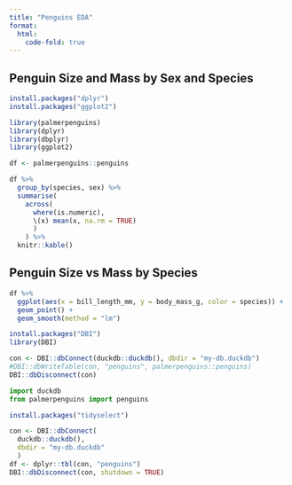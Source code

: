 ```yaml
---
title: "Penguins EDA"
format:
  html:
    code-fold: true
---
```


## Penguin Size and Mass by Sex and Species

```r
install.packages("dplyr")
install.packages("ggplot2")
```

```r
library(palmerpenguins)
library(dplyr)
library(dbplyr)
library(ggplot2)

df <- palmerpenguins::penguins
```

```r
df %>%
  group_by(species, sex) %>%
  summarise(
    across(
      where(is.numeric), 
      \(x) mean(x, na.rm = TRUE)
      )
    ) %>%
  knitr::kable()
```

## Penguin Size vs Mass by Species

```r
df %>%
  ggplot(aes(x = bill_length_mm, y = body_mass_g, color = species)) +
  geom_point() + 
  geom_smooth(method = "lm")
```

```r
install.packages("DBI")
library(DBI)
```

```r
con <- DBI::dbConnect(duckdb::duckdb(), dbdir = "my-db.duckdb")
#DBI::dbWriteTable(con, "penguins", palmerpenguins::penguins)
DBI::dbDisconnect(con)
```

```python
import duckdb
from palmerpenguins import penguins
```

```r
install.packages("tidyselect")
```

```r
con <- DBI::dbConnect(
  duckdb::duckdb(), 
  dbdir = "my-db.duckdb"
  )
df <- dplyr::tbl(con, "penguins")
DBI::dbDisconnect(con, shutdown = TRUE)
```
